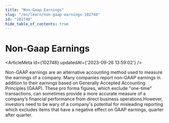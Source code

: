 ```yaml
---
title: "Non-Gaap Earnings"
slug: "/en/learn/non-gaap-earnings-102748"
id: "102748"
hide_table_of_contents: true
---
```



# Non-Gaap Earnings

<ArticleMeta id={102748} updatedAt={'2023-09-26 13:59:02'} />
<div className='border-solid border-b border-t-0 my-4 border-[var(--ifm-color-gray-300)]' />

Non-GAAP earnings are an alternative accounting method used to measure the earnings of a company. Many companies report non-GAAP earnings in addition to their earnings based on Generally Accepted Accounting Principles (GAAP). These pro forma figures, which exclude "one-time" transactions, can sometimes provide a more accurate measure of a company’s financial performance from direct business operations.However, investors need to be wary of a company's potential for misleading reporting which excludes items that have a negative effect on GAAP earnings, quarter after quarter.
